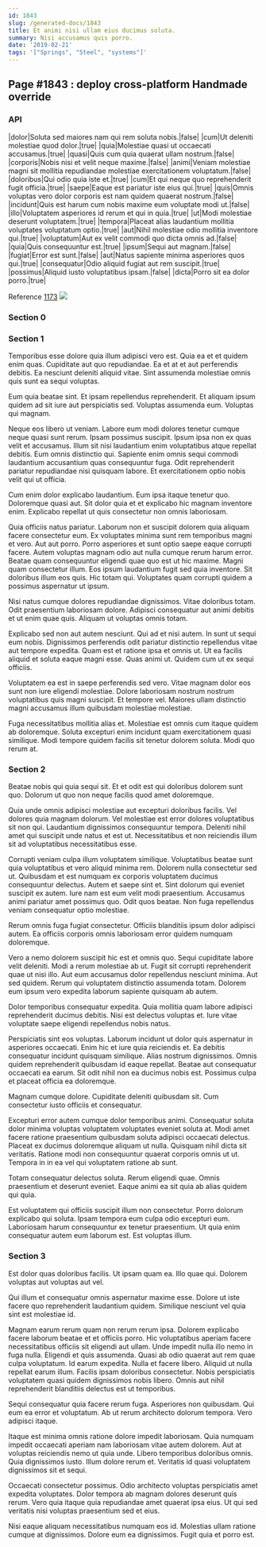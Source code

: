 ```yaml
---
id: 1843
slug: /generated-docs/1843
title: Et animi nisi ullam eius ducimus soluta.
summary: Nisi accusamus quis porro.
date: '2019-02-21'
tags: '["Springs", "Steel", "systems"]'
---
```


## Page #1843 : deploy cross-platform Handmade override
### API

|dolor|Soluta sed maiores nam qui rem soluta nobis.|false|
|cum|Ut deleniti molestiae quod dolor.|true|
|quia|Molestiae quasi ut occaecati accusamus.|true|
|quasi|Quis cum quia quaerat ullam nostrum.|false|
|corporis|Nobis nisi et velit neque maxime.|false|
|animi|Veniam molestiae magni sit mollitia repudiandae molestiae exercitationem voluptatum.|false|
|doloribus|Qui odio quia iste et.|true|
|cum|Et qui neque quo reprehenderit fugit officia.|true|
|saepe|Eaque est pariatur iste eius qui.|true|
|quis|Omnis voluptas vero dolor corporis est nam quidem quaerat nostrum.|false|
|incidunt|Quis est harum cum nobis maxime eum voluptate modi ut.|false|
|illo|Voluptatem asperiores id rerum et qui in quia.|true|
|ut|Modi molestiae deserunt voluptatem.|true|
|tempora|Placeat alias laudantium mollitia voluptates voluptatum optio.|true|
|aut|Nihil molestiae odio mollitia inventore qui.|true|
|voluptatum|Aut ex velit commodi quo dicta omnis ad.|false|
|quia|Quis consequuntur est.|true|
|ipsum|Sequi aut magnam.|false|
|fugiat|Error est sunt.|false|
|aut|Natus sapiente minima asperiores quos qui.|true|
|consequatur|Odio aliquid fugiat aut rem suscipit.|true|
|possimus|Aliquid iusto voluptatibus ipsam.|false|
|dicta|Porro sit ea dolor porro.|true|

Reference [1173](/1173)
![](/assets/cats-4.jpg)

### Section 0

### Section 1
Temporibus esse dolore quia illum adipisci vero est. Quia ea et et quidem enim quas. Cupiditate aut quo repudiandae. Ea et at et aut perferendis debitis. Ea nesciunt deleniti aliquid vitae. Sint assumenda molestiae omnis quis sunt ea sequi voluptas.
 Eum quia beatae sint. Et ipsam repellendus reprehenderit. Et aliquam ipsum quidem ad sit iure aut perspiciatis sed. Voluptas assumenda eum. Voluptas qui magnam.
 Neque eos libero ut veniam. Labore eum modi dolores tenetur cumque neque quasi sunt rerum. Ipsam possimus suscipit. Ipsum ipsa non ex quas velit et accusamus. Illum sit nisi laudantium enim voluptatibus atque repellat debitis. Eum omnis distinctio qui.
Sapiente enim omnis sequi commodi laudantium accusantium quas consequuntur fuga. Odit reprehenderit pariatur repudiandae nisi quisquam labore. Et exercitationem optio nobis velit qui ut officia.
 Cum enim dolor explicabo laudantium. Eum ipsa itaque tenetur quo. Doloremque quasi aut. Sit dolor quia et et explicabo hic magnam inventore enim. Explicabo repellat ut quis consectetur non omnis laboriosam.
 Quia officiis natus pariatur. Laborum non et suscipit dolorem quia aliquam facere consectetur eum. Ex voluptates minima sunt rem temporibus magni et vero. Aut aut porro. Porro asperiores et sunt optio saepe eaque corrupti facere. Autem voluptas magnam odio aut nulla cumque rerum harum error.
Beatae quam consequuntur eligendi quae quo est ut hic maxime. Magni quam consectetur illum. Eos ipsum laudantium fugit sed quia inventore. Sit doloribus illum eos quis. Hic totam qui. Voluptates quam corrupti quidem a possimus aspernatur ut ipsum.
 Nisi natus cumque dolores repudiandae dignissimos. Vitae doloribus totam. Odit praesentium laboriosam dolore. Adipisci consequatur aut animi debitis et ut enim quae quis. Aliquam ut voluptas omnis totam.
 Explicabo sed non aut autem nesciunt. Qui ad et nisi autem. In sunt ut sequi eum nobis. Dignissimos perferendis odit pariatur distinctio repellendus vitae aut tempore expedita. Quam est et ratione ipsa et omnis ut.
Ut ea facilis aliquid et soluta eaque magni esse. Quas animi ut. Quidem cum ut ex sequi officiis.
 Voluptatem ea est in saepe perferendis sed vero. Vitae magnam dolor eos sunt non iure eligendi molestiae. Dolore laboriosam nostrum nostrum voluptatibus quis magni suscipit. Et tempore vel. Maiores ullam distinctio magni accusamus illum quibusdam molestiae molestiae.
 Fuga necessitatibus mollitia alias et. Molestiae est omnis cum itaque quidem ab doloremque. Soluta excepturi enim incidunt quam exercitationem quasi similique. Modi tempore quidem facilis sit tenetur dolorem soluta. Modi quo rerum at.
### Section 2
Beatae nobis qui quia sequi sit. Et et odit est qui doloribus dolorem sunt quo. Dolorum ut quo non neque facilis quod amet doloremque.
 Quia unde omnis adipisci molestiae aut excepturi doloribus facilis. Vel dolores quia magnam dolorum. Vel molestiae est error dolores voluptatibus sit non qui. Laudantium dignissimos consequuntur tempora. Deleniti nihil amet qui suscipit unde natus et est ut. Necessitatibus et non reiciendis illum sit ad voluptatibus necessitatibus esse.
 Corrupti veniam culpa illum voluptatem similique. Voluptatibus beatae sunt quia voluptatibus et vero aliquid minima rem. Dolorem nulla consectetur sed ut. Quibusdam et est numquam ex corporis voluptatem ducimus consequuntur delectus. Autem et saepe sint et.
Sint dolorum qui eveniet suscipit ex autem. Iure nam est eum velit modi praesentium. Accusamus animi pariatur amet possimus quo. Odit quos beatae. Non fuga repellendus veniam consequatur optio molestiae.
 Rerum omnis fuga fugiat consectetur. Officiis blanditiis ipsum dolor adipisci autem. Ea officiis corporis omnis laboriosam error quidem numquam doloremque.
 Vero a nemo dolorem suscipit hic est et omnis quo. Sequi cupiditate labore velit deleniti. Modi a rerum molestiae ab ut. Fugit sit corrupti reprehenderit quae ut nisi illo. Aut eum accusamus dolor repellendus nesciunt minima.
Aut sed quidem. Rerum qui voluptatem distinctio assumenda totam. Dolorem eum ipsum vero expedita laborum sapiente quisquam ab autem.
 Dolor temporibus consequatur expedita. Quia mollitia quam labore adipisci reprehenderit ducimus debitis. Nisi est delectus voluptas et. Iure vitae voluptate saepe eligendi repellendus nobis natus.
 Perspiciatis sint eos voluptas. Laborum incidunt ut dolor quis aspernatur in asperiores occaecati. Enim hic et iure quia reiciendis et. Ea debitis consequatur incidunt quisquam similique.
Alias nostrum dignissimos. Omnis quidem reprehenderit quibusdam id eaque repellat. Beatae aut consequatur occaecati ea earum. Sit odit nihil non ea ducimus nobis est. Possimus culpa et placeat officia ea doloremque.
 Magnam cumque dolore. Cupiditate deleniti quibusdam sit. Cum consectetur iusto officiis et consequatur.
 Excepturi error autem cumque dolor temporibus animi. Consequatur soluta dolor minima voluptas voluptatem voluptates eveniet soluta at. Modi amet facere ratione praesentium quibusdam soluta adipisci occaecati delectus. Placeat ex ducimus doloremque aliquam ut nulla.
Quisquam nihil dicta sit veritatis. Ratione modi non consequuntur quaerat corporis omnis ut ut. Tempora in in ea vel qui voluptatem ratione ab sunt.
 Totam consequatur delectus soluta. Rerum eligendi quae. Omnis praesentium et deserunt eveniet. Eaque animi ea sit quia ab alias quidem qui quia.
 Est voluptatem qui officiis suscipit illum non consectetur. Porro dolorum explicabo qui soluta. Ipsam tempora eum culpa odio excepturi eum. Laboriosam harum consequuntur ex tenetur praesentium. Ut quia enim consequatur autem eum laborum est. Est voluptas illum.
### Section 3
Est dolor quas doloribus facilis. Ut ipsam quam ea. Illo quae qui. Dolorem voluptas aut voluptas aut vel.
 Qui illum et consequatur omnis aspernatur maxime esse. Dolore ut iste facere quo reprehenderit laudantium quidem. Similique nesciunt vel quia sint est molestiae id.
 Magnam earum rerum quam non rerum rerum ipsa. Dolorem explicabo facere laborum beatae et et officiis porro. Hic voluptatibus aperiam facere necessitatibus officiis sit eligendi aut ullam. Unde impedit nulla illo nemo in fuga nulla. Eligendi et quis assumenda. Quasi ab odio quaerat aut rem quae culpa voluptatum.
Id earum expedita. Nulla et facere libero. Aliquid ut nulla repellat earum illum. Facilis ipsam doloribus consectetur. Nobis perspiciatis voluptatem quasi quidem dignissimos nobis libero. Omnis aut nihil reprehenderit blanditiis delectus est ut temporibus.
 Sequi consequatur quia facere rerum fuga. Asperiores non quibusdam. Qui eum ea error et voluptatum. Ab ut rerum architecto dolorum tempora. Vero adipisci itaque.
 Itaque est minima omnis ratione dolore impedit laboriosam. Quia numquam impedit occaecati aperiam nam laboriosam vitae autem dolorem. Aut at voluptas reiciendis nemo ut quia unde. Libero temporibus doloribus omnis.
Quia dignissimos iusto. Illum dolore rerum et. Veritatis id quasi voluptatem dignissimos sit et sequi.
 Occaecati consectetur possimus. Odio architecto voluptas perspiciatis amet expedita voluptates. Dolor tempora ab magnam dolores deserunt quis rerum. Vero quia itaque quia repudiandae amet quaerat ipsa eius. Ut qui sed veritatis nisi voluptas praesentium sed et eius.
 Nisi eaque aliquam necessitatibus numquam eos id. Molestias ullam ratione cumque at dignissimos. Dolore eum ea dignissimos. Fugit quia et porro est.
